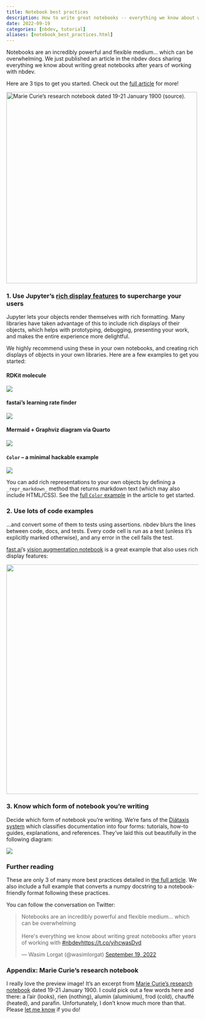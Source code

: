 ```yaml
---
title: Notebook best practices
description: How to write great notebooks -- everything we know about writing great notebooks after years of working with nbdev.
date: 2022-09-19
categories: [nbdev, tutorial]
aliases: [notebook_best_practices.html]
---
```


Notebooks are an incredibly powerful and flexible medium... which can be overwhelming. We just published an article in the nbdev docs sharing everything we know about writing great notebooks after years of working with nbdev.

Here are 3 tips to get you started. Check out the [full article](https://nbdev.fast.ai/tutorials/best_practices.html) for more!

[![Marie Curie’s research notebook dated 19-21 January 1900 (<a href="https://commons.wikimedia.org/wiki/File:Marie_Curie;_Holograph_Notebook._Wellcome_L0021265.jpg">source</a>).](https://nbdev.fast.ai/tutorials/images/marie-curie-notebook.jpg){.preview-image .rounded width="500" fig-align="center"}](https://nbdev.fast.ai/tutorials/best_practices.html)

### 1. Use Jupyter's [rich display features](https://ipython.readthedocs.io/en/stable/config/integrating.html#rich-display) to supercharge your users

Jupyter lets your objects render themselves with rich formatting. Many libraries have taken advantage of this to include rich displays of their objects, which helps with prototyping, debugging, presenting your work, and makes the entire experience more delightful.

We highly recommend using these in your own notebooks, and creating rich displays of objects in your own libraries. Here are a few examples to get you started:

::: {.panel-tabset}
#### RDKit molecule
![](images/nb-rdkit.png)

#### fastai's learning rate finder
![](images/nb-lr-finder.png)

#### Mermaid + Graphviz diagram via Quarto
![](images/nb-mermaid.png)

#### `Color` -- a minimal hackable example

![](images/nb-color.png)
:::

You can add rich representations to your own objects by defining a `_repr_markdown_` method that returns markdown text (which may also include HTML/CSS). See the [full `Color` example](https://nbdev.fast.ai/tutorials/best_practices.html#add-rich-representations-to-your-classes) in the article to get started.

### 2. Use lots of code examples

...and convert some of them to tests using assertions. nbdev blurs the lines between code, docs, and tests. Every code cell is run as a test (unless it’s explicitly marked otherwise), and any error in the cell fails the test.

[fast.ai](https://fast.ai)'s [vision augmentation notebook](https://docs.fast.ai/vision.augment.html) is a great example that also uses rich display features:

[![](images/nb-aug.png){fig-align="center" width="600" .rounded .border .shadow-sm}](https://docs.fast.ai/vision.augment.html)

### 3. Know which form of notebook you're writing

Decide which form of notebook you’re writing. We’re fans of the [Diátaxis system](https://diataxis.fr/) which classifies documentation into four forms: tutorials, how-to guides, explanations, and references. They’ve laid this out beautifully in the following diagram:

[![](https://diataxis.fr/_images/diataxis.png){fig-align="center"}](https://diataxis.fr/)

### Further reading

These are only 3 of many more best practices detailed in [the full article](https://nbdev.fast.ai/tutorials/best_practices.html). We also include a full example that converts a numpy docstring to a notebook-friendly format following these practices.

You can follow the conversation on Twitter:

<blockquote class="twitter-tweet"><p lang="en" dir="ltr">Notebooks are an incredibly powerful and flexible medium... which can be overwhelming<br><br>Here&#39;s everything we know about writing great notebooks after years of working with <a href="https://twitter.com/hashtag/nbdev?src=hash&amp;ref_src=twsrc%5Etfw">#nbdev</a><a href="https://t.co/yihcwasDvd">https://t.co/yihcwasDvd</a></p>&mdash; Wasim Lorgat (@wasimlorgat) <a href="https://twitter.com/wasimlorgat/status/1571658455605481473?ref_src=twsrc%5Etfw">September 19, 2022</a></blockquote> <script async src="https://platform.twitter.com/widgets.js" charset="utf-8"></script>

### Appendix: Marie Curie's research notebook

I really love the preview image! It's an excerpt from [Marie Curie's research notebook](https://wellcomecollection.org/works/cywqefw4/items?canvas=82) dated 19-21 January 1900.
I could pick out a few words here and there: a l'air (looks), rien (nothing), alumin (aluminium), frod (cold), chauffé (heated), and parafin.
Unfortunately, I don't know much more than that.
Please [let me know](https://twitter.com/wasimlorgat/status/1571298832885100545?s=20&t=rSYu2_X3IOFteQ39py3ygg) if you do!
